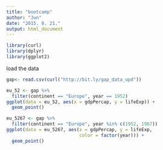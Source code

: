 ```yaml
---
title: "bootcamp"
author: "Jun"
date: "2015. 8. 21."
output: html_document
---
```


```r
library(curl)
library(dplyr)
library(ggplot2)
```

load the data
```r
gap<- read.csv(curl("http://bit.ly/gap_data_upd"))
```

```r
eu_52 <- gap %>%
  filter(continent == "Europe", year == 1952)
ggplot(data = eu_52, aes(x = gdpPercap, y = lifeExp)) +
  geom_point() 
```

```r
eu_5267 <- gap %>%
  filter(continent == "Europe", year %in% c(1952, 1967))
ggplot(data = eu_5267, aes(x = gdpPercap, y = lifeExp, 
                           color = factor(year))) +
  geom_point()  
```

